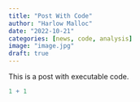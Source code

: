 ```yaml
---
title: "Post With Code"
author: "Harlow Malloc"
date: "2022-10-21"
categories: [news, code, analysis]
image: "image.jpg"
draft: true
---
```


This is a post with executable code.

```r
1 + 1
```
